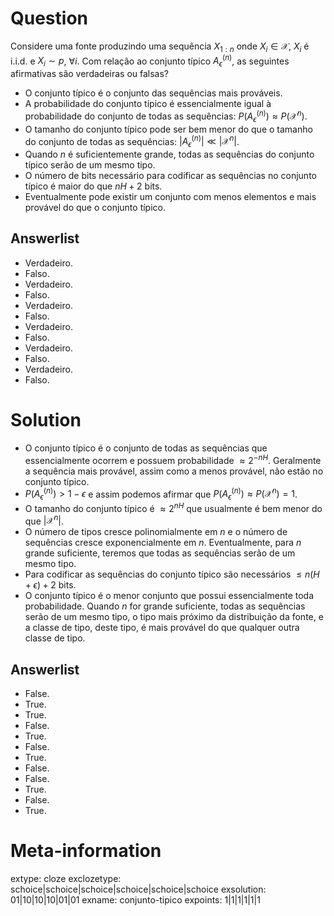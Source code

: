 
Question
========
Considere uma fonte produzindo uma sequência $X_{1:n}$ onde $X_i \in \mathcal{X}$,
$X_i$ é i.i.d. e $X_i \sim p$, $\forall i$.
Com relação ao conjunto típico $A_{\epsilon}^{( n )}$, as seguintes afirmativas são verdadeiras ou falsas?

* O conjunto típico é o conjunto das sequências mais prováveis.
* A probabilidade do conjunto típico é essencialmente igual à probabilidade do conjunto de todas as sequências: $P(A_{\epsilon}^{( n )}) \approx P(\mathcal{X}^n)$.
* O tamanho do conjunto típico pode ser bem menor do que o tamanho do conjunto de todas as sequências: $\vert A_{\epsilon}^{( n )} \vert \ll \vert \mathcal{X}^n \vert$.
* Quando $n$ é suficientemente grande, todas as sequências do conjunto típico serão de um mesmo tipo.
* O número de bits necessário para codificar as sequências no conjunto típico é maior do que $nH + 2$ bits.
* Eventualmente pode existir um conjunto com menos elementos e mais provável do que o conjunto típico.


Answerlist
----------
* Verdadeiro.
* Falso.
* Verdadeiro.
* Falso.
* Verdadeiro.
* Falso.
* Verdadeiro.
* Falso.
* Verdadeiro.
* Falso.
* Verdadeiro.
* Falso.


Solution
========
* O conjunto típico é o conjunto de todas as sequências que essencialmente ocorrem e possuem probabilidade $\approx 2^{-nH}$.
Geralmente a sequência mais provável, assim como a menos provável, não estão no conjunto típico.
* $P(A_{\epsilon}^{( n )}) > 1 - \epsilon$ e assim podemos afirmar que $P(A_{\epsilon}^{( n )}) \approx P(\mathcal{X}^n) = 1$.
* O tamanho do conjunto típico é $\approx 2^{nH}$ que usualmente é bem menor do que $\vert \mathcal{X}^n \vert$.
* O número de tipos cresce polinomialmente em $n$ e o número de sequências cresce exponencialmente em $n$. Eventualmente, 
para $n$ grande suficiente, teremos que todas as sequências serão de um mesmo tipo.
* Para codificar as sequências do conjunto típico são necessários $\leq n(H + \epsilon) + 2$ bits.
* O conjunto típico é o menor conjunto que possui essencialmente toda probabilidade. Quando $n$ for grande suficiente, 
todas as sequências serão de um mesmo tipo, o tipo mais próximo da distribuição da fonte, e a classe de tipo, deste tipo,
é mais provável do que qualquer outra classe de tipo.


Answerlist
----------
* False.
* True. 
* True.
* False.
* True.
* False.
* True.
* False.
* False.
* True.
* False.
* True.

Meta-information
================
extype: cloze
exclozetype: schoice|schoice|schoice|schoice|schoice|schoice
exsolution: 01|10|10|10|01|01 
exname: conjunto-tipico
expoints: 1|1|1|1|1|1

